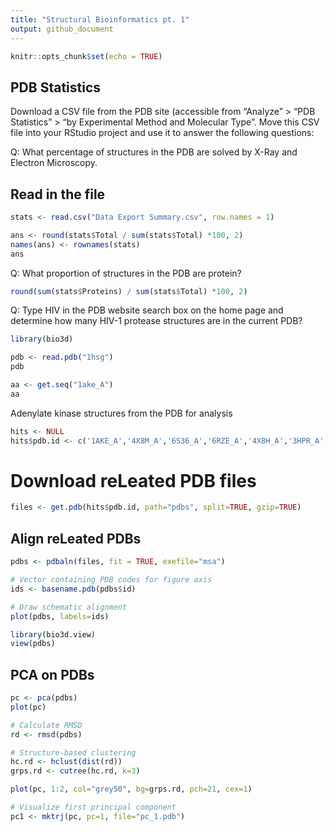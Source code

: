 ```yaml
---
title: "Structural Bioinformatics pt. 1"
output: github_document
---
```


```r
knitr::opts_chunk$set(echo = TRUE)
```

## PDB Statistics
Download a CSV file from the PDB site (accessible from “Analyze” > “PDB Statistics” > “by Experimental Method and Molecular Type”. Move this CSV file into your RStudio project and use it to answer the following questions:

Q: What percentage of structures in the PDB are solved by X-Ray and Electron Microscopy.

## Read in the file

```r
stats <- read.csv("Data Export Summary.csv", row.names = 1)
```

```r
ans <- round(stats$Total / sum(stats$Total) *100, 2)
names(ans) <- rownames(stats)
ans
```

Q: What proportion of structures in the PDB are protein?

```r
round(sum(stats$Proteins) / sum(stats$Total) *100, 2)
```

Q: Type HIV in the PDB website search box on the home page and determine how many HIV-1 protease structures are in the current PDB?

```r
library(bio3d)

pdb <- read.pdb("1hsg")
pdb
```

```r
aa <- get.seq("1ake_A")
aa
```

Adenylate kinase structures from the PDB for analysis

```r
hits <- NULL
hits$pdb.id <- c('1AKE_A','4X8M_A','6S36_A','6RZE_A','4X8H_A','3HPR_A','1E4V_A','5EJE_A','1E4Y_A','3X2S_A','6HAP_A','6HAM_A','4K46_A','4NP6_A','3GMT_A','4PZL_A')
```

# Download reLeated PDB files
```r
files <- get.pdb(hits$pdb.id, path="pdbs", split=TRUE, gzip=TRUE)
```

## Align reLeated PDBs
```r
pdbs <- pdbaln(files, fit = TRUE, exefile="msa")
```
```r
# Vector containing PDB codes for figure axis
ids <- basename.pdb(pdbs$id)

# Draw schematic alignment
plot(pdbs, labels=ids)
```

```r
library(bio3d.view)
view(pdbs)
```

## PCA on PDBs
```r
pc <- pca(pdbs)
plot(pc)
```

```r
# Calculate RMSD
rd <- rmsd(pdbs)

# Structure-based clustering
hc.rd <- hclust(dist(rd))
grps.rd <- cutree(hc.rd, k=3)
```

```r
plot(pc, 1:2, col="grey50", bg=grps.rd, pch=21, cex=1)
```

```r
# Visualize first principal component
pc1 <- mktrj(pc, pc=1, file="pc_1.pdb")
```

